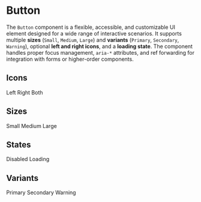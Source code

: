 
<Meta of={meta} title="Components/Button" />

# Button

The `Button` component is a flexible, accessible, and customizable UI element designed for a wide range of interactive scenarios. It supports multiple **sizes** (`Small`, `Medium`, `Large`) and **variants** (`Primary`, `Secondary`, `Warning`), optional **left and right icons**, and a **loading state**. The component handles proper focus management, `aria-*` attributes, and ref forwarding for integration with forms or higher-order components.

<Canvas of={ButtonStories.Base} />
<Controls of={ButtonStories.Base} sort="requiredFirst" />

## Icons

<StorybookSection>
  <StorybookExample>
    <Story of={ButtonStories.PrimaryWithLeftIcon} />
    <span>Left</span>
  </StorybookExample>
  <StorybookExample>
    <Story of={ButtonStories.PrimaryWithRightIcon} />
    <span>Right</span>
  </StorybookExample>
  <StorybookExample>
    <Story of={ButtonStories.PrimaryWithBothIcons} />
    <span>Both</span>
  </StorybookExample>
</StorybookSection>

## Sizes

<StorybookSection>
  <StorybookExample>
    <Story of={ButtonStories.SmallPrimary} />
    <span>Small</span>
  </StorybookExample>
  <StorybookExample>
    <Story of={ButtonStories.MediumPrimary} />
    <span>Medium</span>
  </StorybookExample>
  <StorybookExample>
    <Story of={ButtonStories.LargePrimary} />
    <span>Large</span>
  </StorybookExample>
</StorybookSection>

## States

<StorybookSection>
  <StorybookExample>
    <Story of={ButtonStories.PrimaryDisabled} />
    <span>Disabled</span>
  </StorybookExample>
  <StorybookExample>
    <Story of={ButtonStories.PrimaryLoading} />
    <span>Loading</span>
  </StorybookExample>
</StorybookSection>

## Variants

<StorybookSection>
  <StorybookExample>
    <Story of={ButtonStories.Primary} />
    <span>Primary</span>
  </StorybookExample>
  <StorybookExample>
    <Story of={ButtonStories.Secondary} />
    <span>Secondary</span>
  </StorybookExample>
  <StorybookExample>
    <Story of={ButtonStories.Warning} />
    <span>Warning</span>
  </StorybookExample>
</StorybookSection>
